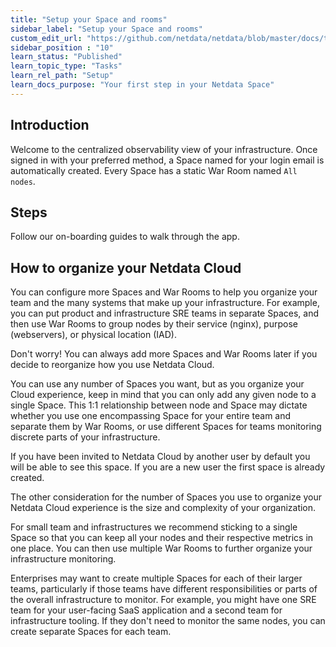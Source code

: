 ```yaml
---
title: "Setup your Space and rooms"
sidebar_label: "Setup your Space and rooms"
custom_edit_url: "https://github.com/netdata/netdata/blob/master/docs/tasks/setup/setup-spaces-and-rooms.md"
sidebar_position : "10"
learn_status: "Published"
learn_topic_type: "Tasks"
learn_rel_path: "Setup"
learn_docs_purpose: "Your first step in your Netdata Space"
---
```


## Introduction

Welcome to the centralized observability view of your infrastructure. Once signed in with your preferred method, a Space
named for your login email is automatically created. Every Space has a static War Room named `All nodes`.

## Steps

Follow our on-boarding guides to walk through the app.

## How to organize your Netdata Cloud

You can configure more Spaces and War Rooms to help you organize your team and the many systems that make up your
infrastructure. For example, you can put product and infrastructure SRE teams in separate Spaces, and then use War Rooms
to group nodes by their service (nginx), purpose (webservers), or physical location (IAD).

Don't worry! You can always add more Spaces and War Rooms later if you decide to reorganize how you use Netdata Cloud.

You can use any number of Spaces you want, but as you organize your Cloud experience, keep in mind that you can only add
any given node to a single Space. This 1:1 relationship between node and Space may dictate whether you use one
encompassing Space for your entire team and separate them by War Rooms, or use different Spaces for teams monitoring
discrete parts of your infrastructure.

If you have been invited to Netdata Cloud by another user by default you will be able to see this space. If you are a
new user the first space is already created.

The other consideration for the number of Spaces you use to organize your Netdata Cloud experience is the size and
complexity of your organization.

For small team and infrastructures we recommend sticking to a single Space so that you can keep all your nodes and their
respective metrics in one place. You can then use multiple War Rooms to further organize your infrastructure monitoring.

Enterprises may want to create multiple Spaces for each of their larger teams, particularly if those teams have
different responsibilities or parts of the overall infrastructure to monitor. For example, you might have one SRE team
for your user-facing SaaS application and a second team for infrastructure tooling. If they don't need to monitor the
same nodes, you can create separate Spaces for each team.
